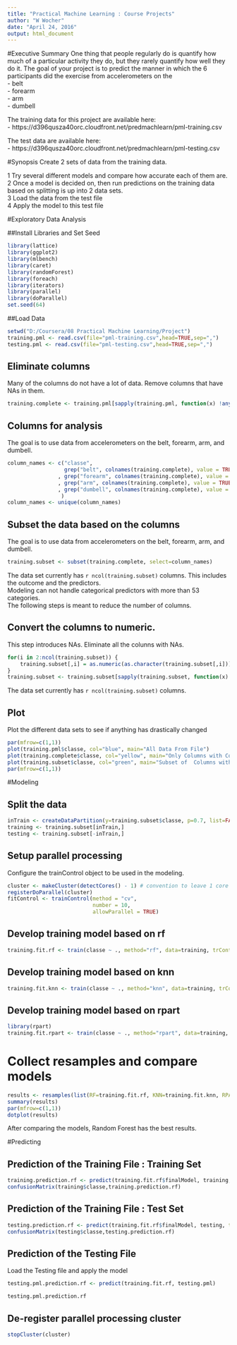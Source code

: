 ```yaml
---
title: "Practical Machine Learning : Course Projects"
author: "W Wocher"
date: "April 24, 2016"
output: html_document
---
```


#Executive Summary
One thing that people regularly do is quantify how much of a particular activity they do, but they rarely quantify how well they do it. 
The goal of your project is to predict the manner in which the 6 participants did the exercise from accelerometers on the   
- belt   
- forearm   
- arm   
- dumbell   

The training data for this project are available here:  
- https://d396qusza40orc.cloudfront.net/predmachlearn/pml-training.csv  

The test data are available here:  
- https://d396qusza40orc.cloudfront.net/predmachlearn/pml-testing.csv  

#Synopsis
Create 2 sets of data from the training data.   
 
1  Try several different models and compare how accurate each of them are.  
2  Once a model is decided on, then run predictions on the training data based on splitting is up into 2 data sets.   
3  Load the data from the test file  
4  Apply the model to this test file    

#Exploratory Data Analysis

##Install Libraries and Set Seed
```r
library(lattice)
library(ggplot2)
library(mlbench)
library(caret)
library(randomForest)
library(foreach)
library(iterators)
library(parallel)
library(doParallel)
set.seed(64)
```

##Load Data
```r
setwd("D:/Coursera/08 Practical Machine Learning/Project")
training.pml <- read.csv(file="pml-training.csv",head=TRUE,sep=",")
testing.pml <- read.csv(file="pml-testing.csv",head=TRUE,sep=",")
```

## Eliminate columns
Many of the columns do not have a lot of data.   Remove columns that have NAs in them.
```r
training.complete <- training.pml[sapply(training.pml, function(x) !any(is.na(x)))] 
```

## Columns for analysis
The goal is to use data from accelerometers on the belt, forearm, arm, and dumbell.
```r
column_names <- c("classe",
				  grep("belt", colnames(training.complete), value = TRUE)
				, grep("forearm", colnames(training.complete), value = TRUE)
				, grep("arm", colnames(training.complete), value = TRUE)
				, grep("dumbell", colnames(training.complete), value = TRUE)
				 )
column_names <- unique(column_names)
```

## Subset the data based on the columns
The goal is to use data from accelerometers on the belt, forearm, arm, and dumbell.
```r
training.subset <- subset(training.complete, select=column_names)
```
The data set currently has  `r ncol(training.subset)` columns.  This includes the outcome and the predictors.   
Modeling can not handle categorical predictors with more than 53 categories.  
The following steps is meant to reduce the number of columns.  

## Convert the columns to numeric.
This step introduces NAs.  Eliminate all the colunns with NAs.
```r
for(i in 2:ncol(training.subset)) {
	training.subset[,i] = as.numeric(as.character(training.subset[,i]))
}
training.subset <- training.subset[sapply(training.subset, function(x) !any(is.na(x)))] 
```
The data set currently has  `r ncol(training.subset)` columns.   

## Plot
Plot the different data sets to see if anything has drastically changed
```r
par(mfrow=c(1,1))
plot(training.pml$classe, col="blue", main="All Data From File")
plot(training.complete$classe, col="yellow", main="Only Columns with Complete Data From File")
plot(training.subset$classe, col="green", main="Subset of  Columns with Complete Data From File Defined")
par(mfrow=c(1,1))
```

#Modeling

## Split the data
```r
inTrain <- createDataPartition(y=training.subset$classe, p=0.7, list=FALSE)
training <- training.subset[inTrain,]
testing <- training.subset[-inTrain,]
```

## Setup parallel processing
Configure the trainControl object to be used in the modeling.
```r
cluster <- makeCluster(detectCores() - 1) # convention to leave 1 core for OS
registerDoParallel(cluster)
fitControl <- trainControl(method = "cv",
                           number = 10,
                           allowParallel = TRUE)
```


## Develop training model based on rf
```r
training.fit.rf <- train(classe ~ ., method="rf", data=training, trControl = fitControl)
```

## Develop training model based on knn
```r
training.fit.knn <- train(classe ~ ., method="knn", data=training, trControl = fitControl)
```

## Develop training model based on rpart
```r
library(rpart)
training.fit.rpart <- train(classe ~ ., method="rpart", data=training, trControl = fitControl)
```
  

# Collect resamples and compare models
```r
results <- resamples(list(RF=training.fit.rf, KNN=training.fit.knn, RPART=training.fit.rpart))
summary(results)
par(mfrow=c(1,1))
dotplot(results)
```

After comparing the models, Random Forest has the best results.  

#Predicting

## Prediction of the Training File : Training Set
```r
training.prediction.rf <- predict(training.fit.rf$finalModel, training, type = "class")
confusionMatrix(training$classe,training.prediction.rf)
```

## Prediction of the Training File : Test Set
```r
testing.prediction.rf <- predict(training.fit.rf$finalModel, testing, type = "class")
confusionMatrix(testing$classe,testing.prediction.rf)
```

## Prediction of the Testing File
Load the Testing file and apply the model
```r
testing.pml.prediction.rf <- predict(training.fit.rf, testing.pml)

testing.pml.prediction.rf
```

## De-register parallel processing cluster
```r
stopCluster(cluster)
```

